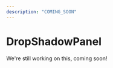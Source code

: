 ---
description: "COMING_SOON"
---

# DropShadowPanel

We're still working on this, coming soon!

